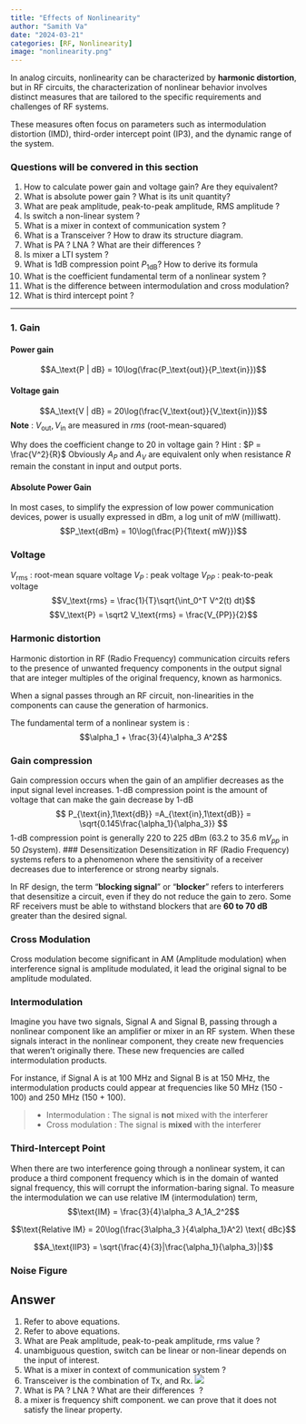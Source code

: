 ```yaml
---
title: "Effects of Nonlinearity"
author: "Samith Va"
date: "2024-03-21"
categories: [RF, Nonlinearity]
image: "nonlinearity.png"
---
```



In analog circuits, nonlinearity can be characterized by **harmonic distortion**, but in RF circuits, the characterization of nonlinear behavior involves distinct measures that are tailored to the specific requirements and challenges of RF systems. 

These measures often focus on parameters such as intermodulation distortion (IMD), third-order intercept point (IP3), and the dynamic range of the system. 

### Questions will be convered in this section 

1. How to calculate power gain and voltage gain? Are they equivalent?
2. What is absolute power gain ? What is its unit quantity?
3. What are peak amplitude, peak-to-peak amplitude, RMS amplitude ?
4. Is switch a non-linear system ?
6. What is a mixer in context of communication system ? 
7. What is a Transceiver ? How to draw its structure diagram. 
8. What is PA ? LNA ? What are their differences ?
9. Is mixer a LTI system ? 
10. What is 1dB compression point $P_\text{1dB}$? How to derive its formula
11. What is the coefficient fundamental term of a nonlinear system ? 
12. What is the difference between intermodulation and cross modulation?
13. What is third intercept point ?

---

### 1. Gain
#### Power gain 
$$A_\text{P | dB} = 10\log(\frac{P_\text{out}}{P_\text{in}})$$

#### Voltage gain
$$A_\text{V | dB} = 20\log(\frac{V_\text{out}}{V_\text{in}})$$
**Note** : $V_\text{out},V_\text{in}$ are measured in *rms* (root-mean-squared)

Why does the coefficient change to 20 in voltage gain ? Hint : $P = \frac{V^2}{R}$
Obviously $A_P$ and $A_V$ are equivalent only when resistance $R$ remain the constant in input and output ports.

#### Absolute Power Gain
In most cases, to simplify the expression of low power communication devices, power is usually expressed in dBm, a log unit of $\text{mW}$ (milliwatt).
$$P_\text{dBm} = 10\log(\frac{P}{1\text{ mW}})$$

### Voltage
$V_\text{rms}$ : root-mean square voltage
$V_P$ : peak voltage
$V_{PP}$ : peak-to-peak voltage
$$V_\text{rms} = \frac{1}{T}\sqrt{\int_0^T V^2(t) dt}$$
$$V_\text{P} = \sqrt2 V_\text{rms} = \frac{V_{PP}}{2}$$

### Harmonic distortion
Harmonic distortion in RF (Radio Frequency) communication circuits refers to the presence of unwanted frequency components in the output signal that are integer multiples of the original frequency, known as harmonics. 

When a signal passes through an RF circuit, non-linearities in the components can cause the generation of harmonics.

The fundamental term of a nonlinear system is : 
$$\alpha_1 + \frac{3}{4}\alpha_3 A^2$$

### Gain compression 
Gain compression occurs when the gain of an amplifier decreases as the input signal level increases. 1-dB compression point is the amount of voltage that can make the gain decrease by 1-dB 
$$
P_{\text{in},1\text{dB}} =A_{\text{in},1\text{dB}} = \sqrt{0.145\frac{\alpha_1}{\alpha_3}}
$$
1-dB compression point is generally 220 to 225 dBm (63.2 to 35.6 m$V_{pp}$ in 50 $\Omega$system). 
### Desensitization 
Desensitization in RF (Radio Frequency) systems refers to a phenomenon where the sensitivity of a receiver decreases due to interference or strong nearby signals. 

In RF design, the term “**blocking signal**” or “**blocker**” refers to interferers that
desensitize a circuit, even if they do not reduce the gain to zero. Some RF receivers must be able to withstand blockers that are **60 to 70 dB** greater than the desired signal.

### Cross Modulation 
Cross modulation become significant in AM (Amplitude modulation) when interference signal is amplitude modulated, it lead the original signal to be amplitude modulated. 

### Intermodulation 
Imagine you have two signals, Signal A and Signal B, passing through a nonlinear component like an amplifier or mixer in an RF system. When these signals interact in the nonlinear component, they create new frequencies that weren't originally there. These new frequencies are called intermodulation products.

For instance, if Signal A is at 100 MHz and Signal B is at 150 MHz, the intermodulation products could appear at frequencies like 50 MHz (150 - 100) and 250 MHz (150 + 100).

> - Intermodulation : The signal is **not** mixed with the interferer
> - Cross modulation : The signal is **mixed** with the interferer

### Third-Intercept Point

When there are two interference going through a nonlinear system, it can produce a third component frequency which is in the domain of wanted signal frequency, this will corrupt the information-baring signal. To measure the intermodulation we can use relative IM (intermodulation) term, 
$$\text{IM} = \frac{3}{4}\alpha_3 A_1A_2^2$$

$$\text{Relative IM} = 20\log(\frac{3\alpha_3 }{4\alpha_1}A^2) \text{ dBc}$$

$$A_\text{IIP3} = \sqrt{\frac{4}{3}|\frac{\alpha_1}{\alpha_3}|}$$

### Noise Figure







## Answer

1. Refer to above equations.
2. Refer to above equations.
3. What are Peak amplitude, peak-to-peak amplitude, rms value ?
4. unambiguous question, switch can be linear or non-linear depends on the input of interest.
6. What is a mixer in context of communication system ? 
7. Transceiver is the combination of Tx, and Rx. ![](transciever.png)
8. What is PA ? LNA ? What are their differences  ?
9. a mixer is frequency shift component. we can prove that it does not satisfy the linear property. 
